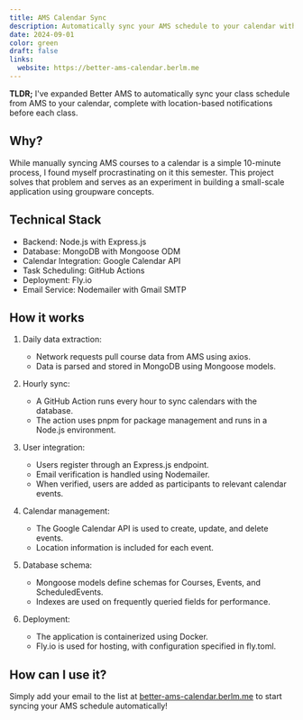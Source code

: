 ```yaml
---
title: AMS Calendar Sync
description: Automatically sync your AMS schedule to your calendar with calendar invites
date: 2024-09-01
color: green
draft: false
links:
  website: https://better-ams-calendar.berlm.me
---
```


**TLDR;** I've expanded Better AMS to automatically sync your class schedule from AMS to your calendar, complete with location-based notifications before each class.

## Why?

While manually syncing AMS courses to a calendar is a simple 10-minute process, I found myself procrastinating on it this semester. This project solves that problem and serves as an experiment in building a small-scale application using groupware concepts.

## Technical Stack

- Backend: Node.js with Express.js
- Database: MongoDB with Mongoose ODM
- Calendar Integration: Google Calendar API
- Task Scheduling: GitHub Actions
- Deployment: Fly.io
- Email Service: Nodemailer with Gmail SMTP

## How it works

1. Daily data extraction:

   - Network requests pull course data from AMS using axios.
   - Data is parsed and stored in MongoDB using Mongoose models.

2. Hourly sync:

   - A GitHub Action runs every hour to sync calendars with the database.
   - The action uses pnpm for package management and runs in a Node.js environment.

3. User integration:

   - Users register through an Express.js endpoint.
   - Email verification is handled using Nodemailer.
   - When verified, users are added as participants to relevant calendar events.

4. Calendar management:

   - The Google Calendar API is used to create, update, and delete events.
   - Location information is included for each event.

5. Database schema:

   - Mongoose models define schemas for Courses, Events, and ScheduledEvents.
   - Indexes are used on frequently queried fields for performance.

6. Deployment:
   - The application is containerized using Docker.
   - Fly.io is used for hosting, with configuration specified in fly.toml.

## How can I use it?

Simply add your email to the list at [better-ams-calendar.berlm.me](https://better-ams-calendar.berlm.me) to start syncing your AMS schedule automatically!
